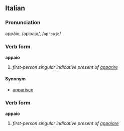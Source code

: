 ==Italian==
===Pronunciation===
appàio, /apˈpajo/, /<tt>ap"pajo</tt>/
===Verb form===
'''appaio'''

# ''first-person singular indicative present of [[apparire]]''

====Synonym====
*[[apparisco]]

===Verb form===
'''appaio'''

# ''first-person singular indicative present of [[appaiare]]''